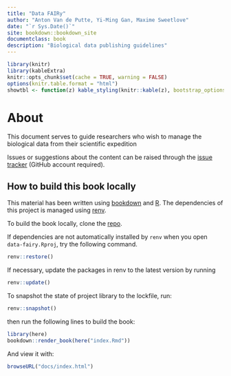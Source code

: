 ```yaml
--- 
title: "Data FAIRy"
author: "Anton Van de Putte, Yi-Ming Gan, Maxime Sweetlove"
date: "`r Sys.Date()`"
site: bookdown::bookdown_site
documentclass: book
description: "Biological data publishing guidelines"
---
```


```r
library(knitr)
library(kableExtra)
knitr::opts_chunk$set(cache = TRUE, warning = FALSE)
options(knitr.table.format = "html")
showtbl <- function(z) kable_styling(knitr::kable(z), bootstrap_options = c("striped", "hover", "condensed"))
```

# About {-}

This document serves to guide researchers who wish to manage the biological data from their scientific expedition

Issues or suggestions about the content can be raised through the [issue tracker](https://github.com/79-6d/data-fairy/issues) (GitHub account required).

## How to build this book locally {-}

This material has been written using [bookdown](https://github.com/rstudio/bookdown) and [R](https://cran.r-project.org/). The dependencies of this project is managed using [renv](https://rstudio.github.io/renv/).

To build the book locally, clone the [repo](https://github.com/79-6d/data-fairy.git).

If dependencies are not automatically installed by `renv` when you open `data-fairy.Rproj`, try the following command.

```r
renv::restore()
```

If necessary, update the packages in renv to the latest version by running 

```r
renv::update()
```

To snapshot the state of project library to the lockfile, run: 

```r
renv::snapshot()
```

then run the following lines to build the book:

```r
library(here)
bookdown::render_book(here("index.Rmd"))
```

And view it with:

```r
browseURL("docs/index.html")
```

